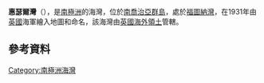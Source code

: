 {{coord|54|9|S|36|49|W|display=title}}

'''惠瑟爾灣'''（{{lang-en|Whistle Cove}}），是[[南極洲|南極洲]]的海灣，位於[[南喬治亞群島|南喬治亞群島]]，處於[[福圖納灣|福圖納灣]]，在1931年由[[英國|英國]]海軍繪入地圖和命名，該海灣由[[英國海外領土|英國海外領土]]管轄。

==參考資料==
{{usgs-gazetteer}}

{{Antarctica-geo-stub}}
[[Category:南極洲海灣|Category:南極洲海灣]]
